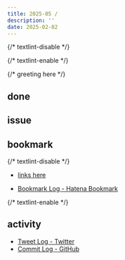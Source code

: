 ```yaml
---
title: 2025-05 / 
description: ''
date: 2025-02-02
---
```


{/* textlint-disable */}


{/* textlint-enable */}

{/* greeting here */}

## done

### 

## issue

### 

## bookmark

{/* textlint-disable */}

- [links here]()


- [Bookmark Log - Hatena Bookmark](https://b.hatena.ne.jp/Ryo_K/bookmark)

{/* textlint-enable */}

## activity

<Instagram instagramId="" />
<X url="" />
<YouTube id="" />

- [Tweet Log - Twitter](https://twitter.com/search?q=(from%3Alegnoh)%20until%3A2025-02-02%20since%3A2025-01-27%20-filter%3Areplies&src=typed_query)
- [Commit Log - GitHub](https://github.com/legnoh?tab=overview&from=2025-01-27&to=2025-02-02)
